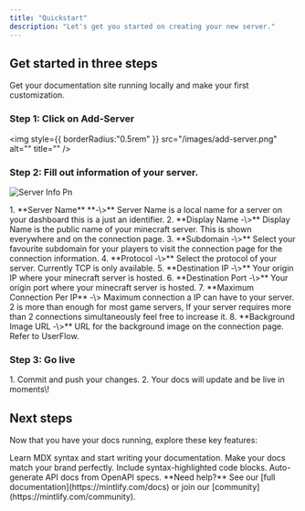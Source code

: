 ```yaml
---
title: "Quickstart"
description: "Let's get you started on creating your new server."
---
```


## Get started in three steps

Get your documentation site running locally and make your first customization.

### Step 1: Click on Add-Server

<img
  style={{ borderRadius:"0.5rem" }}
  src="/images/add-server.png"
  alt=""
  title=""
/>

### Step 2: Fill out information of your server.

![Server Info Pn](/images/server-info.png)

<AccordionGroup>
  <Accordion title="Information about fields" icon="info">
    1. **Server Name** **-\>** Server Name is a local name for a server on your dashboard this is a just an identifier.
    2. **Display Name -\>** Display Name is the public name of your minecraft server. This is shown everywhere and on the connection page.
    3. **Subdomain -\>** Select your favourite subdomain for your players to visit the connection page for the connection information.
    4. **Protocol -\>** Select the protocol of your server. Currently TCP is only available.
    5. **Destination IP -\>** Your origin IP where your minecraft server is hosted.
    6. **Destination Port -\>** Your origin port where your minecraft server is hosted.
    7. **Maximum Connection Per IP** -\> Maximum connection a IP can have to your server. 2 is more than enough for most game servers, If your server requires more than 2 connections simultaneously feel free to increase it.
    8. **Background Image URL -\>** URL for the background image on the connection page. Refer to UserFlow.
  </Accordion>
</AccordionGroup>

### Step 3: Go live

<Accordion title="Publish your docs" icon="rocket">
  1. Commit and push your changes.
  2. Your docs will update and be live in moments\!
</Accordion>

## Next steps

Now that you have your docs running, explore these key features:

<CardGroup cols={2}>
  <Card title="Write Content" icon="pen-to-square" href="/essentials/markdown">
    Learn MDX syntax and start writing your documentation.
  </Card>
  <Card title="Customize style" icon="palette" href="/essentials/settings">
    Make your docs match your brand perfectly.
  </Card>
  <Card title="Add code examples" icon="square-code" href="/essentials/code">
    Include syntax-highlighted code blocks.
  </Card>
  <Card title="API documentation" icon="code" href="/api-reference/introduction">
    Auto-generate API docs from OpenAPI specs.
  </Card>
</CardGroup>

<Note>
  **Need help?** See our [full documentation](https://mintlify.com/docs) or join our [community](https://mintlify.com/community).
</Note>